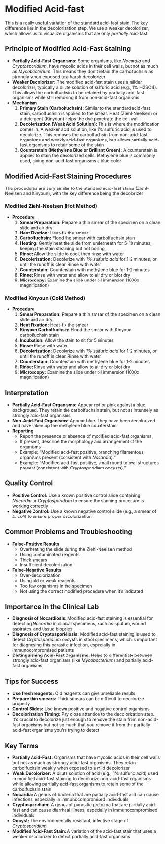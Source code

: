 # Modified Acid-fast {-}

This is a really useful variation of the standard acid-fast stain. The key difference lies in the decolorization step. We use a weaker decolorizer, which allows us to visualize organisms that are only *partially* acid-fast

## **Principle of Modified Acid-Fast Staining** {-}

*   **Partially Acid-Fast Organisms:** Some organisms, like *Nocardia* and *Cryptosporidium*, have mycolic acids in their cell walls, but not as much as *Mycobacterium*. This means they don't retain the carbolfuchsin as strongly when exposed to a harsh decolorizer
*   **Weaker Decolorizer:** The modified acid-fast stain uses a milder decolorizer, typically a dilute solution of sulfuric acid (e.g., 1% H2SO4). This allows the carbolfuchsin to be retained by partially acid-fast organisms while still removing it from non-acid-fast organisms
*   **Mechanism**
    1.  **Primary Stain (Carbolfuchsin):** Similar to the standard acid-fast stain, carbolfuchsin is applied to the smear. Heat (Ziehl-Neelsen) or a detergent (Kinyoun) helps the dye penetrate the cell wall
    2.  **Decolorization (Weak Acid Solution):** This is where the modification comes in. A weaker acid solution, like 1% sulfuric acid, is used to decolorize. This removes the carbolfuchsin from non-acid-fast organisms and weakly acid-fast organisms, but allows partially acid-fast organisms to retain some of the stain
    3.  **Counterstain (Methylene Blue or Brilliant Green):** A counterstain is applied to stain the decolorized cells. Methylene blue is commonly used, giving non-acid-fast organisms a blue color

## **Modified Acid-Fast Staining Procedures** {-}

The procedures are very similar to the standard acid-fast stains (Ziehl-Neelsen and Kinyoun), with the key difference being the decolorizer

### **Modified Ziehl-Neelsen (Hot Method)** {-}

*   **Procedure**
    1.  **Smear Preparation:** Prepare a thin smear of the specimen on a clean slide and air dry
    2.  **Heat Fixation:** Heat-fix the smear
    3.  **Carbolfuchsin:** Flood the smear with carbolfuchsin stain
    4.  **Heating:** Gently heat the slide from underneath for 5-10 minutes, keeping the stain steaming but not boiling
    5.  **Rinse:** Allow the slide to cool, then rinse with water
    6.  **Decolorization:** Decolorize with *1% sulfuric acid* for 1-2 minutes, or until the runoff is clear. Rinse with water
    7.  **Counterstain:** Counterstain with methylene blue for 1-2 minutes
    8.  **Rinse:** Rinse with water and allow to air dry or blot dry
    9.  **Microscopy:** Examine the slide under oil immersion (1000x magnification)

### **Modified Kinyoun (Cold Method)** {-}

*   **Procedure**
    1.  **Smear Preparation:** Prepare a thin smear of the specimen on a clean slide and air dry
    2.  **Heat Fixation:** Heat-fix the smear
    3.  **Kinyoun Carbolfuchsin:** Flood the smear with Kinyoun carbolfuchsin stain
    4.  **Incubation:** Allow the stain to sit for 5 minutes
    5.  **Rinse:** Rinse with water
    6.  **Decolorization:** Decolorize with *1% sulfuric acid* for 1-2 minutes, or until the runoff is clear. Rinse with water
    7.  **Counterstain:** Counterstain with methylene blue for 1-2 minutes
    8.  **Rinse:** Rinse with water and allow to air dry or blot dry
    9.  **Microscopy:** Examine the slide under oil immersion (1000x magnification)

## **Interpretation** {-}

*   **Partially Acid-Fast Organisms:** Appear red or pink against a blue background. They retain the carbolfuchsin stain, but not as intensely as strongly acid-fast organisms
*   **Non-Acid-Fast Organisms:** Appear blue. They have been decolorized and have taken up the methylene blue counterstain
*   **Reporting**
    *   Report the presence or absence of modified acid-fast organisms
    *   If present, describe the morphology and arrangement of the organisms
    *   Example: "Modified acid-fast positive, branching filamentous organisms present (consistent with *Nocardia*)."
    *   Example: "Modified acid-fast positive, small round to oval structures present (consistent with *Cryptosporidium* oocysts)."

## **Quality Control** {-}

*   **Positive Control:** Use a known positive control slide containing *Nocardia* or *Cryptosporidium* to ensure the staining procedure is working correctly
*   **Negative Control:** Use a known negative control slide (e.g., a smear of *E. coli*) to ensure proper decolorization

## **Common Problems and Troubleshooting** {-}

*   **False-Positive Results**
    *   Overheating the slide during the Ziehl-Neelsen method
    *   Using contaminated reagents
    *   Thick smears
    *   Insufficient decolorization
*   **False-Negative Results**
    *   Over-decolorization
    *   Using old or weak reagents
    *   Too few organisms in the specimen
    *   Not using the correct modified procedure when it's indicated

## **Importance in the Clinical Lab** {-}

*   **Diagnosis of Nocardiosis:** Modified acid-fast staining is essential for detecting *Nocardia* in clinical specimens, such as sputum, wound aspirates, and tissue biopsies
*   **Diagnosis of Cryptosporidiosis:** Modified acid-fast staining is used to detect *Cryptosporidium* oocysts in stool specimens, which is important for diagnosing this parasitic infection, especially in immunocompromised patients
*   **Distinguishing Acid-Fast Organisms:** Helps to differentiate between strongly acid-fast organisms (like *Mycobacterium*) and partially acid-fast organisms

## **Tips for Success** {-}

*   **Use fresh reagents:** Old reagents can give unreliable results
*   **Prepare thin smears:** Thick smears can be difficult to decolorize properly
*   **Control Slides:** Use known positive and negative control organisms
*   **Decolorization Timing:** Pay close attention to the decolorization step. It's crucial to decolorize just enough to remove the stain from non-acid-fast organisms but not so much that you remove it from the partially acid-fast organisms you're trying to detect

## **Key Terms** {-}

*   **Partially Acid-Fast:** Organisms that have mycolic acids in their cell walls but not as much as strongly acid-fast organisms. They retain carbolfuchsin weakly when exposed to a mild decolorizer
*   **Weak Decolorizer:** A dilute solution of acid (e.g., 1% sulfuric acid) used in modified acid-fast staining to decolorize non-acid-fast organisms while allowing partially acid-fast organisms to retain some of the carbolfuchsin stain
*   **Nocardia:** A genus of bacteria that are partially acid-fast and can cause infections, especially in immunocompromised individuals
*   **Cryptosporidium:** A genus of parasitic protozoa that are partially acid-fast and can cause diarrheal illness, especially in immunocompromised individuals
*   **Oocyst:** The environmentally resistant, infective stage of *Cryptosporidium*
*   **Modified Acid-Fast Stain:** A variation of the acid-fast stain that uses a weaker decolorizer to detect partially acid-fast organisms
